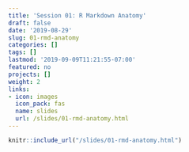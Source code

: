 ```yaml
---
title: 'Session 01: R Markdown Anatomy'
draft: false
date: '2019-08-29'
slug: 01-rmd-anatomy
categories: []
tags: []
lastmod: '2019-09-09T11:21:55-07:00'
featured: no
projects: []
weight: 2
links:
- icon: images
  icon_pack: fas
  name: slides
  url: /slides/01-rmd-anatomy.html
---
```



```r
knitr::include_url("/slides/01-rmd-anatomy.html")
```
